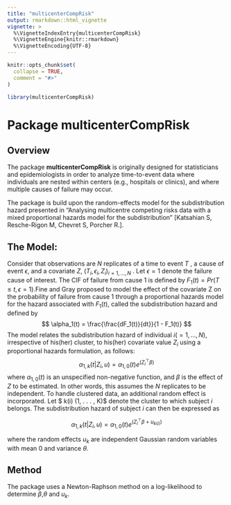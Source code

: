 ```yaml
---
title: "multicenterCompRisk"
output: rmarkdown::html_vignette
vignette: >
  %\VignetteIndexEntry{multicenterCompRisk}
  %\VignetteEngine{knitr::rmarkdown}
  %\VignetteEncoding{UTF-8}
---
```


```r
knitr::opts_chunk$set(
  collapse = TRUE,
  comment = "#>"
)
```

```r
library(multicenterCompRisk)
```

# Package multicenterCompRisk

## Overview

The package **multicenterCompRisk** is originally designed for statisticians and epidemiologists in order to analyze time-to-event data where individuals are nested within centers (e.g., hospitals or clinics), and where multiple causes of failure may occur.

The package is build upon the random-effects model for the subdistribution hazard presented in "Analysing multicentre competing risks data with a mixed proportional hazards model for the subdistribution" [Katsahian S, Resche-Rigon M, Chevret S, Porcher R.].

## The Model:

Consider that observations are $N$ replicates of a time to event $T$ , a cause of event $\epsilon$, and a covariate $Z$, $(T_i , \epsilon_i , Z_i )_{i=1,...,N}$ . Let $\epsilon=1$ denote the failure cause of interest.
The CIF of failure from cause 1 is defined by $F_1(t)= Pr(T \le t, \epsilon=1)$.Fine and Gray proposed to model the effect of the covariate Z on the probability of failure from cause 1 through a proportional hazards model for the hazard associated with $F_1(t)$, called the subdistribution hazard and
defined by
$$
\alpha_1(t) = \frac{\frac{dF_1(t)}{dt}}{1 - F_1(t)}
$$
The model relates the subdistribution hazard of individual $i (=1, . . . , N)$, irrespective of his(her)
cluster, to his(her) covariate value $Z_i$ using a proportional hazards formulation, as follows:
$$
\alpha_{1,k}(t | Z_i, u) = \alpha_{1,0}(t) e^{(Z_i^\top \beta)}
$$
where $\alpha_{1,0}(t)$ is an unspecified non-negative function, and $\beta$ is the effect of $Z$ to be estimated. In other words, this assumes the $N$ replicates to be independent.
To handle clustered data, an additional random effect is incorporated. Let $ k(i) \in (1, . . . , K)$ denote the cluster to which subject $i$ belongs. The subdistribution hazard of subject $i$ can then be expressed as

$$
\alpha_{1,k}(t | Z_i, u) = \alpha_{1,0}(t) e^{(Z_i^\top \beta \ + \ u_{k(i)})}
$$

where the random effects $u_k$ are independent Gaussian random variables with mean $0$ and variance $\theta$.

## Method

The package uses a Newton-Raphson method on a log-likelihood to determine $\beta$,$\theta$ and $u_k$.

## 
